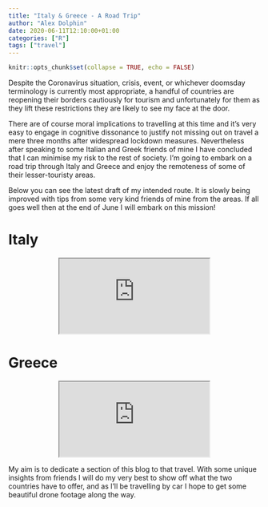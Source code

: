 ```yaml
---
title: "Italy & Greece - A Road Trip"
author: "Alex Dolphin"
date: 2020-06-11T12:10:00+01:00
categories: ["R"]
tags: ["travel"]
---
```


```r
knitr::opts_chunk$set(collapse = TRUE, echo = FALSE)
```

Despite the Coronavirus situation, crisis, event, or whichever doomsday
terminology is currently most appropriate, a handful of countries are reopening
their borders cautiously for tourism and unfortunately for them as they lift
these restrictions they are likely to see my face at the door.

There are of course moral implications to travelling at this time and it's very
easy to engage in cognitive dissonance to justify not missing out on travel a
mere three months after widespread lockdown measures. Nevertheless after
speaking to some Italian and Greek friends of mine I have concluded that I can
minimise my risk to the rest of society. I'm going to embark on a road trip
through Italy and Greece and enjoy the remoteness of some of their
lesser-touristy areas.

Below you can see the latest draft of my intended route. It is slowly being
improved with tips from some very kind friends of mine from the areas. If all
goes well then at the end of June I will embark on this mission!

# Italy

<center>
<iframe src="https://www.google.com/maps/d/u/0/embed?mid=1LszmE2qnh-cZ94IqHXCBAjK9oPkH7Anp"></iframe>

</center>

# Greece

<center>
<iframe src="https://www.google.com/maps/d/u/0/embed?mid=14HnPbdCHLwQRnrF46Ic_PBnrdqQIQhhv"></iframe>

</center>

My aim is to dedicate a section of this blog to that travel. With some unique
insights from friends I will do my very best to show off what the two countries
have to offer, and as I'll be travelling by car I hope to get some beautiful
drone footage along the way.